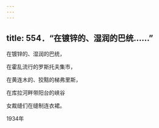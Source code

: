 ```yaml
---
---
---
```

title: 554．“在镀锌的、湿润的巴统……”
---




在镀锌的、湿润的巴统，

在霍乱流行的罗斯托夫集市，

在黄连木的、狡黠的梯弗里斯，

在库拉河畔带阳台的峡谷

女裁缝们在缝制连衣裙。

1934年